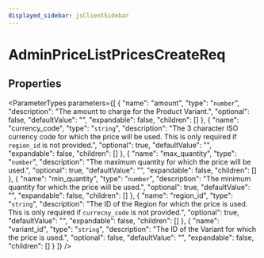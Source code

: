```yaml
---
displayed_sidebar: jsClientSidebar
---
```



# AdminPriceListPricesCreateReq

## Properties

<ParameterTypes parameters={[
  {
    "name": "amount",
    "type": "`number`",
    "description": "The amount to charge for the Product Variant.",
    "optional": false,
    "defaultValue": "",
    "expandable": false,
    "children": []
  },
  {
    "name": "currency_code",
    "type": "`string`",
    "description": "The 3 character ISO currency code for which the price will be used. This is only required if `region_id` is not provided.",
    "optional": true,
    "defaultValue": "",
    "expandable": false,
    "children": []
  },
  {
    "name": "max_quantity",
    "type": "`number`",
    "description": "The maximum quantity for which the price will be used.",
    "optional": true,
    "defaultValue": "",
    "expandable": false,
    "children": []
  },
  {
    "name": "min_quantity",
    "type": "`number`",
    "description": "The minimum quantity for which the price will be used.",
    "optional": true,
    "defaultValue": "",
    "expandable": false,
    "children": []
  },
  {
    "name": "region_id",
    "type": "`string`",
    "description": "The ID of the Region for which the price is used. This is only required if `currecny_code` is not provided.",
    "optional": true,
    "defaultValue": "",
    "expandable": false,
    "children": []
  },
  {
    "name": "variant_id",
    "type": "`string`",
    "description": "The ID of the Variant for which the price is used.",
    "optional": false,
    "defaultValue": "",
    "expandable": false,
    "children": []
  }
]} />
